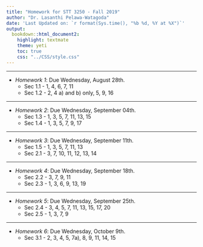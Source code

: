 ```yaml
---
title: "Homework for STT 3250 - Fall 2019"
author: "Dr. Lasanthi Pelawa-Watagoda"
date: 'Last Updated on: `r format(Sys.time(), "%b %d, %Y at %X")`'
output: 
  bookdown::html_document2: 
    highlight: textmate
    theme: yeti
    toc: true
    css: "../CSS/style.css"
---
```


***

* *Homework 1*: Due Wednesday, August 28th.
    * Sec 1.1 - 1, 4, 6, 7, 11
    * Sec 1.2 - 2, 4 a) and b) only, 5, 9, 16
    
    
***

* *Homework 2*: Due Wednesday, September 04th.
    * Sec 1.3 - 1, 3, 5, 7, 11, 13, 15
    * Sec 1.4 - 1, 3, 5, 7, 9, 17
 
***   
* *Homework 3*: Due Wednesday, September 11th.
    * Sec 1.5 - 1, 3, 5, 7, 11, 13
    * Sec 2.1 - 3, 7, 10, 11, 12, 13, 14
    
    
***   
* *Homework 4*: Due Wednesday, September 18th.
    * Sec 2.2 - 3, 7, 9, 11
    * Sec 2.3 - 1, 3, 6, 9, 13, 19
    
    
***   
* *Homework 5*: Due Wednesday, September 25th.
    * Sec 2.4 - 3, 4, 5, 7, 11, 13, 15, 17, 20
    * Sec 2.5 - 1, 3, 7, 9
    
    
***   
* *Homework 6*: Due Wednesday, October 9th.
    * Sec 3.1 - 2, 3, 4, 5, 7a), 8, 9, 11, 14, 15
   